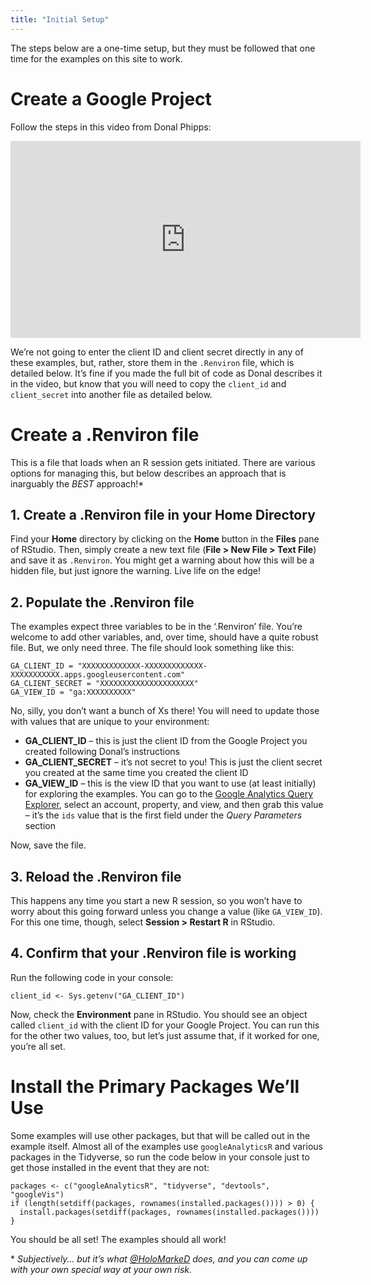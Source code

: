 ```yaml
---
title: "Initial Setup"
---
```


The steps below are a one-time setup, but they must be followed that one time for the examples on this site to work.

# Create a Google Project
Follow the steps in this video from Donal Phipps:

<div align="center"><iframe width="560" height="315" src="https://www.youtube.com/embed/4B88dRbwNfc" frameborder="0" allowfullscreen></iframe></div>

We're not going to enter the client ID and client secret directly in any of these examples, but, rather, store them in the `.Renviron` file, which is detailed below. It's fine if you made the full bit of code as Donal describes it in the video, but know that you will need to copy the `client_id` and `client_secret` into another file as detailed below.

# Create a .Renviron file
This is a file that loads when an R session gets initiated. There are various options for managing this, but below describes an approach that is inarguably the *BEST* approach!*

## 1. Create a .Renviron file in your Home Directory
Find your **Home** directory by clicking on the **Home** button in the **Files** pane of RStudio. Then, simply create a new text file (**File > New File > Text File**) and save it as `.Renviron`. You might get a warning about how this will be a hidden file, but just ignore the warning. Live life on the edge!

## 2. Populate the .Renviron file
The examples expect three variables to be in the '.Renviron' file. You're welcome to add other variables, and, over time, should have a quite robust file. But, we only need three. The file should look something like this:

```
GA_CLIENT_ID = "XXXXXXXXXXXXX-XXXXXXXXXXXXX-XXXXXXXXXXX.apps.googleusercontent.com"
GA_CLIENT_SECRET = "XXXXXXXXXXXXXXXXXXXXX"
GA_VIEW_ID = "ga:XXXXXXXXXX"
```
No, silly, you don't want a bunch of Xs there! You will need to update those with values that are unique to your environment:

* **GA_CLIENT_ID** -- this is just the client ID from the Google Project you created following Donal's instructions
* **GA_CLIENT_SECRET** -- it's not secret to you! This is just the client secret you created at the same time you created the client ID
* **GA_VIEW_ID** -- this is the view ID that you want to use (at least initially) for exploring the examples. You can go to the [Google Analytics Query Explorer](https://ga-dev-tools.appspot.com/query-explorer/), select an account, property, and view, and then grab this value -- it's the `ids` value that is the first field under the *Query Parameters* section

Now, save the file.

## 3. Reload the .Renviron file
This happens any time you start a new R session, so you won't have to worry about this going forward unless you change a value (like `GA_VIEW_ID`). For this one time, though, select **Session > Restart R** in RStudio.

## 4. Confirm that your .Renviron file is working
Run the following code in your console:

```
client_id <- Sys.getenv("GA_CLIENT_ID")
```

Now, check the **Environment** pane in RStudio. You should see an object called `client_id` with the client ID for your Google Project. You can run this for the other two values, too, but let's just assume that, if it worked for one, you're all set.

# Install the Primary Packages We'll Use

Some examples will use other packages, but that will be called out in the example itself. Almost all of the examples use `googleAnalyticsR` and various packages in the Tidyverse, so run the code below in your console just to get those installed in the event that they are not:

```
packages <- c("googleAnalyticsR", "tidyverse", "devtools", "googleVis")
if (length(setdiff(packages, rownames(installed.packages()))) > 0) {
  install.packages(setdiff(packages, rownames(installed.packages())))  
}
```

You should be all set! The examples should all work!

\* _Subjectively... but it's what [\@HoloMarkeD](http://twitter.com/holomarked) does, and you can come up with your own special way at your own risk._